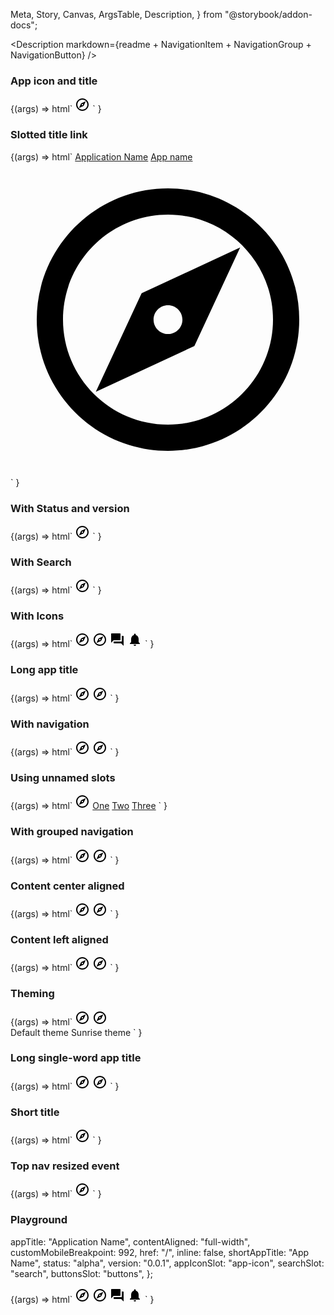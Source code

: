   Meta,
  Story,
  Canvas,
  ArgsTable,
  Description,
} from "@storybook/addon-docs";

<Meta title="Web Components/Top navigation" component="ic-top-navigation" />

<Description
  markdown={readme + NavigationItem + NavigationGroup + NavigationButton}
/>

### App icon and title

<Canvas>
  <Story
    name="App icon and title"
    parameters={{ layout: "fullscreen", loki: { skip: true } }}
  >
    {(args) =>
      html`<ic-top-navigation app-title="Application Name">
        <svg
          slot="app-icon"
          xmlns="http://www.w3.org/2000/svg"
          height="24px"
          viewBox="0 0 24 24"
          width="24px"
          fill="#000000"
        >
          <path d="M0 0h24v24H0V0z" fill="none" />
          <path
            d="M12 2C6.48 2 2 6.48 2 12s4.48 10 10 10 10-4.48 10-10S17.52 2 12 2zm0 18c-4.41 0-8-3.59-8-8s3.59-8 8-8 8 3.59 8 8-3.59 8-8 8zm-5.5-2.5l7.51-3.49L17.5 6.5 9.99 9.99 6.5 17.5zm5.5-6.6c.61 0 1.1.49 1.1 1.1s-.49 1.1-1.1 1.1-1.1-.49-1.1-1.1.49-1.1 1.1-1.1z"
          />
        </svg>
      </ic-top-navigation>`
    }
  </Story>
</Canvas>

### Slotted title link

<Canvas>
  <Story
    name="Slotted title link"
    parameters={{ layout: "fullscreen", loki: { skip: true } }}
  >
    {(args) =>
      html`<ic-top-navigation>
        <a slot="app-title" href="/">Application Name</a>
        <a slot="short-app-title" href="/">App name</a>
        <a slot="app-icon" href="/">
          <svg
            xmlns="http://www.w3.org/2000/svg"
            height="inherit"
            viewBox="0 0 24 24"
            width="inherit"
            fill="inherit"
          >
            <path d="M0 0h24v24H0V0z" fill="none" />
            <path
              d="M12 2C6.48 2 2 6.48 2 12s4.48 10 10 10 10-4.48 10-10S17.52 2 12 2zm0 18c-4.41 0-8-3.59-8-8s3.59-8 8-8 8 3.59 8 8-3.59 8-8 8zm-5.5-2.5l7.51-3.49L17.5 6.5 9.99 9.99 6.5 17.5zm5.5-6.6c.61 0 1.1.49 1.1 1.1s-.49 1.1-1.1 1.1-1.1-.49-1.1-1.1.49-1.1 1.1-1.1z"
            />
          </svg>
        </a>
      </ic-top-navigation>`
    }
  </Story>
</Canvas>

### With Status and version

<Canvas>
  <Story
    name="Status and version"
    parameters={{ layout: "fullscreen", loki: { skip: true } }}
  >
    {(args) =>
      html`<ic-top-navigation
        app-title="Application Name"
        status="alpha"
        version="v0.0.7"
      >
        <svg
          slot="app-icon"
          xmlns="http://www.w3.org/2000/svg"
          height="24px"
          viewBox="0 0 24 24"
          width="24px"
          fill="#000000"
        >
          <path d="M0 0h24v24H0V0z" fill="none" />
          <path
            d="M12 2C6.48 2 2 6.48 2 12s4.48 10 10 10 10-4.48 10-10S17.52 2 12 2zm0 18c-4.41 0-8-3.59-8-8s3.59-8 8-8 8 3.59 8 8-3.59 8-8 8zm-5.5-2.5l7.51-3.49L17.5 6.5 9.99 9.99 6.5 17.5zm5.5-6.6c.61 0 1.1.49 1.1 1.1s-.49 1.1-1.1 1.1-1.1-.49-1.1-1.1.49-1.1 1.1-1.1z"
          />
        </svg>
      </ic-top-navigation>`
    }
  </Story>
</Canvas>

### With Search

<Canvas>
  <Story
    name="With search"
    parameters={{ layout: "fullscreen", loki: { skip: true } }}
  >
    {(args) =>
      html`<ic-top-navigation
          app-title="Application Name"
          status="alpha"
          version="v0.0.7"
        >
          <svg
            slot="app-icon"
            xmlns="http://www.w3.org/2000/svg"
            height="24px"
            viewBox="0 0 24 24"
            width="24px"
            fill="#000000"
          >
            <path d="M0 0h24v24H0V0z" fill="none" />
            <path
              d="M12 2C6.48 2 2 6.48 2 12s4.48 10 10 10 10-4.48 10-10S17.52 2 12 2zm0 18c-4.41 0-8-3.59-8-8s3.59-8 8-8 8 3.59 8 8-3.59 8-8 8zm-5.5-2.5l7.51-3.49L17.5 6.5 9.99 9.99 6.5 17.5zm5.5-6.6c.61 0 1.1.49 1.1 1.1s-.49 1.1-1.1 1.1-1.1-.49-1.1-1.1.49-1.1 1.1-1.1z"
            />
          </svg>
          <ic-search-bar
            slot="search"
            placeholder="Search"
            label="Search"
          ></ic-search-bar>
        </ic-top-navigation>
        <script>
          const search1 = document.querySelector("ic-search-bar");
          search1.options = [
            { label: "Espresso", value: "espresso" },
            { label: "Double Espresso", value: "doubleespresso" },
            { label: "Flat White", value: "flatwhite" },
            { label: "Cappuccino", value: "cappucino" },
            { label: "Americano", value: "americano" },
            { label: "Mocha", value: "mocha" },
          ];
        </script>`
    }
  </Story>
</Canvas>

### With Icons

<Canvas>
  <Story
    name="With icons"
    parameters={{ layout: "fullscreen", loki: { skip: true } }}
  >
    {(args) =>
      html`<ic-top-navigation
        app-title="Application Name"
        status="alpha"
        version="v0.0.7"
      >
        <svg
          slot="app-icon"
          xmlns="http://www.w3.org/2000/svg"
          height="24px"
          viewBox="0 0 24 24"
          width="24px"
          fill="#000000"
        >
          <path d="M0 0h24v24H0V0z" fill="none" />
          <path
            d="M12 2C6.48 2 2 6.48 2 12s4.48 10 10 10 10-4.48 10-10S17.52 2 12 2zm0 18c-4.41 0-8-3.59-8-8s3.59-8 8-8 8 3.59 8 8-3.59 8-8 8zm-5.5-2.5l7.51-3.49L17.5 6.5 9.99 9.99 6.5 17.5zm5.5-6.6c.61 0 1.1.49 1.1 1.1s-.49 1.1-1.1 1.1-1.1-.49-1.1-1.1.49-1.1 1.1-1.1z"
          />
        </svg>
        <ic-search-bar
          slot="search"
          placeholder="Search"
          label="Search"
        ></ic-search-bar>
        <ic-navigation-button
          label="Button One"
          slot="buttons"
          href="https://www.google.com"
          target="_blank"
          title="Google 1"
        >
          <svg
            slot="icon"
            xmlns="http://www.w3.org/2000/svg"
            height="24px"
            viewBox="0 0 24 24"
            width="24px"
            fill="#000000"
          >
            <path d="M0 0h24v24H0V0z" fill="none" />
            <path
              d="M12 2C6.48 2 2 6.48 2 12s4.48 10 10 10 10-4.48 10-10S17.52 2 12 2zm0 18c-4.41 0-8-3.59-8-8s3.59-8 8-8 8 3.59 8 8-3.59 8-8 8zm-5.5-2.5l7.51-3.49L17.5 6.5 9.99 9.99 6.5 17.5zm5.5-6.6c.61 0 1.1.49 1.1 1.1s-.49 1.1-1.1 1.1-1.1-.49-1.1-1.1.49-1.1 1.1-1.1z"
            />
          </svg>
          <ic-badge
            text-label="1"
            slot="badge"
            position="near"
            variant="light"
          ></ic-badge>
        </ic-navigation-button>
        <ic-navigation-button
          label="Button Two"
          slot="buttons"
          href="https://www.google.com"
          target="_blank"
          title="Google 2"
        >
          <svg
            slot="icon"
            xmlns="http://www.w3.org/2000/svg"
            height="24px"
            viewBox="0 0 24 24"
            width="24px"
            fill="#000000"
          >
            <path d="M0 0h24v24H0z" fill="none" />
            <path
              d="M21 6h-2v9H6v2c0 .55.45 1 1 1h11l4 4V7c0-.55-.45-1-1-1zm-4 6V3c0-.55-.45-1-1-1H3c-.55 0-1 .45-1 1v14l4-4h10c.55 0 1-.45 1-1z"
            />
          </svg>
          <ic-badge
            slot="badge"
            position="near"
            variant="light"
            type="dot"
          ></ic-badge>
        </ic-navigation-button>
        <ic-navigation-button
          label="Button Three"
          slot="buttons"
          onclick="alert('test')"
        >
          <svg
            slot="icon"
            xmlns="http://www.w3.org/2000/svg"
            height="24px"
            viewBox="0 0 24 24"
            width="24px"
            fill="#000000"
          >
            <path d="M0 0h24v24H0V0z" fill="none" />
            <path
              d="M12 22c1.1 0 2-.9 2-2h-4c0 1.1.89 2 2 2zm6-6v-5c0-3.07-1.64-5.64-4.5-6.32V4c0-.83-.67-1.5-1.5-1.5s-1.5.67-1.5 1.5v.68C7.63 5.36 6 7.92 6 11v5l-2 2v1h16v-1l-2-2z"
            />
          </svg>
        </ic-navigation-button>
      </ic-top-navigation> `
    }
  </Story>
</Canvas>

### Long app title

<Canvas>
  <Story
    name="Long app title"
    parameters={{ layout: "fullscreen", loki: { skip: true } }}
  >
    {(args) =>
      html`<ic-top-navigation
        app-title="Application with a long name"
        status="alpha-beta-gamma-delta-epsilon"
        version="v0.0.7-current-release-name-that-is-long"
      >
        <svg
          slot="app-icon"
          xmlns="http://www.w3.org/2000/svg"
          height="24px"
          viewBox="0 0 24 24"
          width="24px"
          fill="#000000"
        >
          <path d="M0 0h24v24H0V0z" fill="none" />
          <path
            d="M12 2C6.48 2 2 6.48 2 12s4.48 10 10 10 10-4.48 10-10S17.52 2 12 2zm0 18c-4.41 0-8-3.59-8-8s3.59-8 8-8 8 3.59 8 8-3.59 8-8 8zm-5.5-2.5l7.51-3.49L17.5 6.5 9.99 9.99 6.5 17.5zm5.5-6.6c.61 0 1.1.49 1.1 1.1s-.49 1.1-1.1 1.1-1.1-.49-1.1-1.1.49-1.1 1.1-1.1z"
          />
        </svg>
        <ic-search-bar
          slot="search"
          placeholder="Search"
          label="Search"
        ></ic-search-bar>
        <ic-navigation-button
          label="Button One"
          slot="buttons"
          onclick="alert('test')"
        >
          <svg
            slot="icon"
            xmlns="http://www.w3.org/2000/svg"
            height="24px"
            viewBox="0 0 24 24"
            width="24px"
            fill="#000000"
          >
            <path d="M0 0h24v24H0V0z" fill="none" />
            <path
              d="M12 2C6.48 2 2 6.48 2 12s4.48 10 10 10 10-4.48 10-10S17.52 2 12 2zm0 18c-4.41 0-8-3.59-8-8s3.59-8 8-8 8 3.59 8 8-3.59 8-8 8zm-5.5-2.5l7.51-3.49L17.5 6.5 9.99 9.99 6.5 17.5zm5.5-6.6c.61 0 1.1.49 1.1 1.1s-.49 1.1-1.1 1.1-1.1-.49-1.1-1.1.49-1.1 1.1-1.1z"
            />
          </svg>
        </ic-navigation-button>
      </ic-top-navigation>`
    }
  </Story>
</Canvas>

### With navigation

<Canvas>
  <Story
    name="With navigation"
    parameters={{ layout: "fullscreen", loki: { skip: true } }}
  >
    {(args) =>
      html`<ic-top-navigation
        app-title="Application Name"
        status="alpha"
        version="v0.0.7"
      >
        <svg
          slot="app-icon"
          xmlns="http://www.w3.org/2000/svg"
          height="24px"
          viewBox="0 0 24 24"
          width="24px"
          fill="#000000"
        >
          <path d="M0 0h24v24H0V0z" fill="none" />
          <path
            d="M12 2C6.48 2 2 6.48 2 12s4.48 10 10 10 10-4.48 10-10S17.52 2 12 2zm0 18c-4.41 0-8-3.59-8-8s3.59-8 8-8 8 3.59 8 8-3.59 8-8 8zm-5.5-2.5l7.51-3.49L17.5 6.5 9.99 9.99 6.5 17.5zm5.5-6.6c.61 0 1.1.49 1.1 1.1s-.49 1.1-1.1 1.1-1.1-.49-1.1-1.1.49-1.1 1.1-1.1z"
          />
        </svg>
        <ic-search-bar
          slot="search"
          placeholder="Search"
          label="Search"
        ></ic-search-bar>
        <ic-navigation-button
          label="Button One"
          slot="buttons"
          onclick="alert('test')"
        >
          <svg
            slot="icon"
            xmlns="http://www.w3.org/2000/svg"
            height="24px"
            viewBox="0 0 24 24"
            width="24px"
            fill="#000000"
          >
            <path d="M0 0h24v24H0V0z" fill="none" />
            <path
              d="M12 2C6.48 2 2 6.48 2 12s4.48 10 10 10 10-4.48 10-10S17.52 2 12 2zm0 18c-4.41 0-8-3.59-8-8s3.59-8 8-8 8 3.59 8 8-3.59 8-8 8zm-5.5-2.5l7.51-3.49L17.5 6.5 9.99 9.99 6.5 17.5zm5.5-6.6c.61 0 1.1.49 1.1 1.1s-.49 1.1-1.1 1.1-1.1-.49-1.1-1.1.49-1.1 1.1-1.1z"
            />
          </svg>
        </ic-navigation-button>
        <ic-navigation-item
          slot="navigation"
          label="One"
          href="/"
        ></ic-navigation-item>
        <ic-navigation-item
          slot="navigation"
          label="Two thousand five hundred and sixty three"
          href="/"
        ></ic-navigation-item>
        <ic-navigation-item
          slot="navigation"
          label="Three"
          href="/"
          target="_blank"
        ></ic-navigation-item>
        <ic-navigation-item
          slot="navigation"
          label="Four"
          href="/"
          selected="true"
        ></ic-navigation-item>
        <ic-navigation-item
          slot="navigation"
          label="Five"
          href="/"
        ></ic-navigation-item>
      </ic-top-navigation>`
    }
  </Story>
</Canvas>

### Using unnamed slots

<Canvas>
  <Story
    name="Using unnamed slots"
    parameters={{ layout: "fullscreen", loki: { skip: true } }}
  >
    {(args) =>
      html`<ic-top-navigation
        app-title="Application Name"
        status="alpha"
        version="v0.0.7"
      >
        <svg
          slot="app-icon"
          xmlns="http://www.w3.org/2000/svg"
          height="24px"
          viewBox="0 0 24 24"
          width="24px"
          fill="#000000"
        >
          <path d="M0 0h24v24H0V0z" fill="none" />
          <path
            d="M12 2C6.48 2 2 6.48 2 12s4.48 10 10 10 10-4.48 10-10S17.52 2 12 2zm0 18c-4.41 0-8-3.59-8-8s3.59-8 8-8 8 3.59 8 8-3.59 8-8 8zm-5.5-2.5l7.51-3.49L17.5 6.5 9.99 9.99 6.5 17.5zm5.5-6.6c.61 0 1.1.49 1.1 1.1s-.49 1.1-1.1 1.1-1.1-.49-1.1-1.1.49-1.1 1.1-1.1z"
          />
        </svg>
        <ic-navigation-item slot="navigation">
          <a href="/">One</a>
        </ic-navigation-item>
        <ic-navigation-item slot="navigation">
          <a href="/">Two</a>
        </ic-navigation-item>
        <ic-navigation-item slot="navigation">
          <a href="/">Three</a>
        </ic-navigation-item>
      </ic-top-navigation>`
    }
  </Story>
</Canvas>

### With grouped navigation

<Canvas>
  <Story
    name="With grouped navigation"
    parameters={{ layout: "fullscreen", loki: { skip: true } }}
  >
    {(args) =>
      html`<ic-top-navigation
        app-title="Application Name"
        status="alpha"
        version="v0.0.7"
      >
        <svg
          slot="app-icon"
          xmlns="http://www.w3.org/2000/svg"
          height="24px"
          viewBox="0 0 24 24"
          width="24px"
          fill="#000000"
        >
          <path d="M0 0h24v24H0V0z" fill="none" />
          <path
            d="M12 2C6.48 2 2 6.48 2 12s4.48 10 10 10 10-4.48 10-10S17.52 2 12 2zm0 18c-4.41 0-8-3.59-8-8s3.59-8 8-8 8 3.59 8 8-3.59 8-8 8zm-5.5-2.5l7.51-3.49L17.5 6.5 9.99 9.99 6.5 17.5zm5.5-6.6c.61 0 1.1.49 1.1 1.1s-.49 1.1-1.1 1.1-1.1-.49-1.1-1.1.49-1.1 1.1-1.1z"
          />
        </svg>
        <ic-search-bar
          slot="search"
          placeholder="Search"
          label="Search"
        ></ic-search-bar>
        <ic-navigation-button
          label="Button One"
          slot="buttons"
          onclick="alert('test')"
        >
          <svg
            slot="icon"
            xmlns="http://www.w3.org/2000/svg"
            height="24px"
            viewBox="0 0 24 24"
            width="24px"
            fill="#000000"
          >
            <path d="M0 0h24v24H0V0z" fill="none" />
            <path
              d="M12 2C6.48 2 2 6.48 2 12s4.48 10 10 10 10-4.48 10-10S17.52 2 12 2zm0 18c-4.41 0-8-3.59-8-8s3.59-8 8-8 8 3.59 8 8-3.59 8-8 8zm-5.5-2.5l7.51-3.49L17.5 6.5 9.99 9.99 6.5 17.5zm5.5-6.6c.61 0 1.1.49 1.1 1.1s-.49 1.1-1.1 1.1-1.1-.49-1.1-1.1.49-1.1 1.1-1.1z"
            />
          </svg>
        </ic-navigation-button>
        <ic-navigation-group slot="navigation" label="Navigation group">
          <ic-navigation-item label="One" href="/"></ic-navigation-item>
          <ic-navigation-item label="Two" href="/"></ic-navigation-item>
          <ic-navigation-item label="Three" href="/"></ic-navigation-item>
          <ic-navigation-item label="Four" href="/"></ic-navigation-item>
          <ic-navigation-item
            label="Five"
            href="/"
            selected="true"
          ></ic-navigation-item>
          <ic-navigation-item label="Five" href="/"></ic-navigation-item>
          <ic-navigation-item
            label="Six"
            href="/"
            target="_blank"
          ></ic-navigation-item>
          <ic-navigation-item label="Seven" href="/"></ic-navigation-item>
          <ic-navigation-item label="Eight" href="/"></ic-navigation-item>
        </ic-navigation-group>
        <ic-navigation-group slot="navigation" label="Second navigation group">
          <ic-navigation-item label="Another One" href="/"></ic-navigation-item>
          <ic-navigation-item label="Another Two" href="/"></ic-navigation-item>
          <ic-navigation-item
            label="Another Three"
            href="/"
          ></ic-navigation-item>
          <ic-navigation-item
            label="Another Four"
            href="/"
          ></ic-navigation-item>
          <ic-navigation-item
            label="Another Five"
            href="/"
          ></ic-navigation-item>
          <ic-navigation-item label="Another Six" href="/"></ic-navigation-item>
          <ic-navigation-item
            label="Another Seven"
            href="/"
          ></ic-navigation-item>
          <ic-navigation-item
            label="Another Eight"
            href="/"
          ></ic-navigation-item>
        </ic-navigation-group>
      </ic-top-navigation>`
    }
  </Story>
</Canvas>

### Content center aligned

<Canvas>
  <Story
    name="Content center aligned"
    parameters={{ layout: "fullscreen", loki: { skip: true } }}
  >
    {(args) =>
      html`<ic-top-navigation
        app-title="Application Name"
        status="alpha"
        version="v0.0.7"
        content-aligned="center"
      >
        <svg
          slot="app-icon"
          xmlns="http://www.w3.org/2000/svg"
          height="24px"
          viewBox="0 0 24 24"
          width="24px"
          fill="#000000"
        >
          <path d="M0 0h24v24H0V0z" fill="none" />
          <path
            d="M12 2C6.48 2 2 6.48 2 12s4.48 10 10 10 10-4.48 10-10S17.52 2 12 2zm0 18c-4.41 0-8-3.59-8-8s3.59-8 8-8 8 3.59 8 8-3.59 8-8 8zm-5.5-2.5l7.51-3.49L17.5 6.5 9.99 9.99 6.5 17.5zm5.5-6.6c.61 0 1.1.49 1.1 1.1s-.49 1.1-1.1 1.1-1.1-.49-1.1-1.1.49-1.1 1.1-1.1z"
          />
        </svg>
        <ic-search-bar
          slot="search"
          placeholder="Search"
          label="Search"
        ></ic-search-bar>
        <ic-navigation-button
          label="Button One"
          slot="buttons"
          onclick="alert('test')"
        >
          <svg
            slot="icon"
            xmlns="http://www.w3.org/2000/svg"
            height="24px"
            viewBox="0 0 24 24"
            width="24px"
            fill="#000000"
          >
            <path d="M0 0h24v24H0V0z" fill="none" />
            <path
              d="M12 2C6.48 2 2 6.48 2 12s4.48 10 10 10 10-4.48 10-10S17.52 2 12 2zm0 18c-4.41 0-8-3.59-8-8s3.59-8 8-8 8 3.59 8 8-3.59 8-8 8zm-5.5-2.5l7.51-3.49L17.5 6.5 9.99 9.99 6.5 17.5zm5.5-6.6c.61 0 1.1.49 1.1 1.1s-.49 1.1-1.1 1.1-1.1-.49-1.1-1.1.49-1.1 1.1-1.1z"
            />
          </svg>
        </ic-navigation-button>
        <ic-navigation-item
          slot="navigation"
          label="One"
          href="/"
        ></ic-navigation-item>
        <ic-navigation-item
          slot="navigation"
          label="Two"
          href="/"
        ></ic-navigation-item>
        <ic-navigation-item
          slot="navigation"
          label="Three"
          href="/"
        ></ic-navigation-item>
        <ic-navigation-item
          slot="navigation"
          label="Four"
          href="/"
          selected="true"
        ></ic-navigation-item>
        <ic-navigation-item
          slot="navigation"
          label="Five"
          href="/"
        ></ic-navigation-item>
      </ic-top-navigation>`
    }
  </Story>
</Canvas>

### Content left aligned

<Canvas>
  <Story
    name="Content left aligned"
    parameters={{ layout: "fullscreen", loki: { skip: true } }}
  >
    {(args) =>
      html`<ic-top-navigation
        app-title="Application Name"
        status="alpha"
        version="v0.0.7"
        content-aligned="left"
      >
        <svg
          slot="app-icon"
          xmlns="http://www.w3.org/2000/svg"
          height="24px"
          viewBox="0 0 24 24"
          width="24px"
          fill="#000000"
        >
          <path d="M0 0h24v24H0V0z" fill="none" />
          <path
            d="M12 2C6.48 2 2 6.48 2 12s4.48 10 10 10 10-4.48 10-10S17.52 2 12 2zm0 18c-4.41 0-8-3.59-8-8s3.59-8 8-8 8 3.59 8 8-3.59 8-8 8zm-5.5-2.5l7.51-3.49L17.5 6.5 9.99 9.99 6.5 17.5zm5.5-6.6c.61 0 1.1.49 1.1 1.1s-.49 1.1-1.1 1.1-1.1-.49-1.1-1.1.49-1.1 1.1-1.1z"
          />
        </svg>
        <ic-search-bar
          slot="search"
          placeholder="Search"
          label="Search"
        ></ic-search-bar>
        <ic-navigation-button
          label="Button One"
          slot="buttons"
          onclick="alert('test')"
        >
          <svg
            slot="icon"
            xmlns="http://www.w3.org/2000/svg"
            height="24px"
            viewBox="0 0 24 24"
            width="24px"
            fill="#000000"
          >
            <path d="M0 0h24v24H0V0z" fill="none" />
            <path
              d="M12 2C6.48 2 2 6.48 2 12s4.48 10 10 10 10-4.48 10-10S17.52 2 12 2zm0 18c-4.41 0-8-3.59-8-8s3.59-8 8-8 8 3.59 8 8-3.59 8-8 8zm-5.5-2.5l7.51-3.49L17.5 6.5 9.99 9.99 6.5 17.5zm5.5-6.6c.61 0 1.1.49 1.1 1.1s-.49 1.1-1.1 1.1-1.1-.49-1.1-1.1.49-1.1 1.1-1.1z"
            />
          </svg>
        </ic-navigation-button>
        <ic-navigation-item
          slot="navigation"
          label="One"
          href="/"
        ></ic-navigation-item>
        <ic-navigation-item
          slot="navigation"
          label="Two"
          href="/"
        ></ic-navigation-item>
        <ic-navigation-item
          slot="navigation"
          label="Three"
          href="/"
        ></ic-navigation-item>
        <ic-navigation-item
          slot="navigation"
          label="Four"
          href="/"
          selected="true"
        ></ic-navigation-item>
        <ic-navigation-item
          slot="navigation"
          label="Five"
          href="/"
        ></ic-navigation-item>
      </ic-top-navigation>`
    }
  </Story>
</Canvas>

### Theming

<Canvas>
  <Story
    name="Theming"
    parameters={{ loki: { skip: true }, layout: "fullscreen" }}
  >
    {(args) =>
      html`<ic-theme color="rgb(27, 60, 121)"></ic-theme>
        <ic-top-navigation
          app-title="Application Name"
          status="alpha"
          version="v0.0.7"
        >
          <svg
            slot="app-icon"
            xmlns="http://www.w3.org/2000/svg"
            height="24px"
            viewBox="0 0 24 24"
            width="24px"
            fill="#000000"
          >
            <path d="M0 0h24v24H0V0z" fill="none" />
            <path
              d="M12 2C6.48 2 2 6.48 2 12s4.48 10 10 10 10-4.48 10-10S17.52 2 12 2zm0 18c-4.41 0-8-3.59-8-8s3.59-8 8-8 8 3.59 8 8-3.59 8-8 8zm-5.5-2.5l7.51-3.49L17.5 6.5 9.99 9.99 6.5 17.5zm5.5-6.6c.61 0 1.1.49 1.1 1.1s-.49 1.1-1.1 1.1-1.1-.49-1.1-1.1.49-1.1 1.1-1.1z"
            />
          </svg>
          <ic-search-bar
            slot="search"
            placeholder="Search"
            label="Search"
          ></ic-search-bar>
          <ic-navigation-button
            label="Button One"
            slot="buttons"
            onclick="alert('test')"
          >
            <svg
              slot="icon"
              xmlns="http://www.w3.org/2000/svg"
              height="24px"
              viewBox="0 0 24 24"
              width="24px"
              fill="#000000"
            >
              <path d="M0 0h24v24H0V0z" fill="none" />
              <path
                d="M12 2C6.48 2 2 6.48 2 12s4.48 10 10 10 10-4.48 10-10S17.52 2 12 2zm0 18c-4.41 0-8-3.59-8-8s3.59-8 8-8 8 3.59 8 8-3.59 8-8 8zm-5.5-2.5l7.51-3.49L17.5 6.5 9.99 9.99 6.5 17.5zm5.5-6.6c.61 0 1.1.49 1.1 1.1s-.49 1.1-1.1 1.1-1.1-.49-1.1-1.1.49-1.1 1.1-1.1z"
              />
            </svg>
          </ic-navigation-button>
          <ic-navigation-item
            slot="navigation"
            label="One"
            href="/"
            selected="true"
          ></ic-navigation-item>
          <ic-navigation-item
            slot="navigation"
            label="Two"
            href="/"
          ></ic-navigation-item>
          <ic-navigation-item
            slot="navigation"
            label="Three"
            href="/"
          ></ic-navigation-item>
          <ic-navigation-item
            slot="navigation"
            label="Four"
            href="/"
          ></ic-navigation-item>
          <ic-navigation-item
            slot="navigation"
            label="Five"
            href="/"
          ></ic-navigation-item>
          <ic-navigation-item
            slot="navigation"
            label="Six"
            href="/"
          ></ic-navigation-item>
          <ic-navigation-item
            slot="navigation"
            label="Seven"
            href="/"
          ></ic-navigation-item>
          <ic-navigation-item
            slot="navigation"
            label="Eight"
            href="/"
          ></ic-navigation-item>
          <ic-navigation-item
            slot="navigation"
            label="Nine"
            href="/"
          ></ic-navigation-item>
          <ic-navigation-item
            slot="navigation"
            label="Ten"
            href="/"
          ></ic-navigation-item>
          <ic-navigation-item
            slot="navigation"
            label="Eleven"
            href="/"
          ></ic-navigation-item>
        </ic-top-navigation>
        <br />
        <ic-button
          variant="primary"
          id="default-btn"
          onClick="document.querySelector('ic-theme').color='rgb(27, 60, 121)'"
        >
          Default theme
        </ic-button>
        <ic-button
          variant="primary"
          id="custom-btn"
          onClick="document.querySelector('ic-theme').color='rgb(255, 201, 60)'"
        >
          Sunrise theme
        </ic-button> `
    }
  </Story>
</Canvas>

### Long single-word app title

<Canvas>
  <Story
    name="Long single-word app title"
    parameters={{ layout: "fullscreen", loki: { skip: true } }}
  >
    {(args) =>
      html`<ic-top-navigation
        app-title="Applicationwithareallyreallylongsinglewordname"
        status="alpha"
        version="v0.0.7"
      >
        <svg
          slot="app-icon"
          xmlns="http://www.w3.org/2000/svg"
          height="24px"
          viewBox="0 0 24 24"
          width="24px"
          fill="#000000"
        >
          <path d="M0 0h24v24H0V0z" fill="none" />
          <path
            d="M12 2C6.48 2 2 6.48 2 12s4.48 10 10 10 10-4.48 10-10S17.52 2 12 2zm0 18c-4.41 0-8-3.59-8-8s3.59-8 8-8 8 3.59 8 8-3.59 8-8 8zm-5.5-2.5l7.51-3.49L17.5 6.5 9.99 9.99 6.5 17.5zm5.5-6.6c.61 0 1.1.49 1.1 1.1s-.49 1.1-1.1 1.1-1.1-.49-1.1-1.1.49-1.1 1.1-1.1z"
          />
        </svg>
        <ic-search-bar
          slot="search"
          placeholder="Search"
          label="Search"
        ></ic-search-bar>
        <ic-navigation-button
          label="Button One"
          slot="buttons"
          onclick="alert('test')"
        >
          <svg
            slot="icon"
            xmlns="http://www.w3.org/2000/svg"
            height="24px"
            viewBox="0 0 24 24"
            width="24px"
            fill="#000000"
          >
            <path d="M0 0h24v24H0V0z" fill="none" />
            <path
              d="M12 2C6.48 2 2 6.48 2 12s4.48 10 10 10 10-4.48 10-10S17.52 2 12 2zm0 18c-4.41 0-8-3.59-8-8s3.59-8 8-8 8 3.59 8 8-3.59 8-8 8zm-5.5-2.5l7.51-3.49L17.5 6.5 9.99 9.99 6.5 17.5zm5.5-6.6c.61 0 1.1.49 1.1 1.1s-.49 1.1-1.1 1.1-1.1-.49-1.1-1.1.49-1.1 1.1-1.1z"
            />
          </svg>
        </ic-navigation-button>
      </ic-top-navigation>`
    }
  </Story>
</Canvas>

### Short title

<Canvas>
  <Story
    name="Short title"
    parameters={{ layout: "fullscreen", loki: { skip: true } }}
  >
    {(args) =>
      html`<ic-top-navigation
        app-title="Application Name"
        short-app-title="App Name"
      >
        <svg
          slot="app-icon"
          xmlns="http://www.w3.org/2000/svg"
          height="24px"
          viewBox="0 0 24 24"
          width="24px"
          fill="#000000"
        >
          <path d="M0 0h24v24H0V0z" fill="none" />
          <path
            d="M12 2C6.48 2 2 6.48 2 12s4.48 10 10 10 10-4.48 10-10S17.52 2 12 2zm0 18c-4.41 0-8-3.59-8-8s3.59-8 8-8 8 3.59 8 8-3.59 8-8 8zm-5.5-2.5l7.51-3.49L17.5 6.5 9.99 9.99 6.5 17.5zm5.5-6.6c.61 0 1.1.49 1.1 1.1s-.49 1.1-1.1 1.1-1.1-.49-1.1-1.1.49-1.1 1.1-1.1z"
          />
        </svg>
      </ic-top-navigation>`
    }
  </Story>
</Canvas>

### Top nav resized event

<Canvas>
  <Story
    name="Top nav resized event"
    parameters={{ loki: { skip: true }, layout: "fullscreen" }}
  >
    {(args) =>
      html`<script>
          var topNav = document.querySelector("ic-top-navigation");
          topNav.addEventListener("topNavResized", function (event) {
            console.log(event.detail.size);
          });
        </script>
        <ic-top-navigation app-title="Application Name">
          <svg
            slot="app-icon"
            xmlns="http://www.w3.org/2000/svg"
            height="24px"
            viewBox="0 0 24 24"
            width="24px"
            fill="#000000"
          >
            <path d="M0 0h24v24H0V0z" fill="none" />
            <path
              d="M12 2C6.48 2 2 6.48 2 12s4.48 10 10 10 10-4.48 10-10S17.52 2 12 2zm0 18c-4.41 0-8-3.59-8-8s3.59-8 8-8 8 3.59 8 8-3.59 8-8 8zm-5.5-2.5l7.51-3.49L17.5 6.5 9.99 9.99 6.5 17.5zm5.5-6.6c.61 0 1.1.49 1.1 1.1s-.49 1.1-1.1 1.1-1.1-.49-1.1-1.1.49-1.1 1.1-1.1z"
            />
          </svg>
        </ic-top-navigation>`
    }
  </Story>
</Canvas>

### Playground

  appTitle: "Application Name",
  contentAligned: "full-width",
  customMobileBreakpoint: 992,
  href: "/",
  inline: false,
  shortAppTitle: "App Name",
  status: "alpha",
  version: "0.0.1",
  appIconSlot: "app-icon",
  searchSlot: "search",
  buttonsSlot: "buttons",
};

<Canvas>
  <Story
    args={defaultArgs}
    argTypes={{
      contentAligned: {
        options: ["full-width", "left", "center"],
        control: { type: "select" },
      },
      customMobileBreakpoint: {
        options: [0, 576, 768, 992, 1200],
        control: { type: "select" },
      },
      appIconSlot: {
        options: ["app-icon", ""],
        control: { type: "select" },
      },
      searchSlot: {
        options: ["search", ""],
        control: { type: "select" },
      },
      buttonsSlot: {
        options: ["buttons", ""],
        control: { type: "select" },
      },
    }}
    name="Playground"
    parameters={{ loki: { skip: true } }}
  >
    {(args) =>
      html`<ic-top-navigation
        app-title=${args.appTitle}
        content-aligned=${args.contentAligned}
        custom-mobile-breakpoint=${args.customMobileBreakpoint}
        href=${args.href}
        inline=${args.inline}
        short-app-title=${args.shortAppTitle}
        status=${args.status}
        version=${args.version}
      >
        <svg
          slot=${args.appIconSlot}
          xmlns="http://www.w3.org/2000/svg"
          height="24px"
          viewBox="0 0 24 24"
          width="24px"
          fill="#000000"
        >
          <path d="M0 0h24v24H0V0z" fill="none" />
          <path
            d="M12 2C6.48 2 2 6.48 2 12s4.48 10 10 10 10-4.48 10-10S17.52 2 12 2zm0 18c-4.41 0-8-3.59-8-8s3.59-8 8-8 8 3.59 8 8-3.59 8-8 8zm-5.5-2.5l7.51-3.49L17.5 6.5 9.99 9.99 6.5 17.5zm5.5-6.6c.61 0 1.1.49 1.1 1.1s-.49 1.1-1.1 1.1-1.1-.49-1.1-1.1.49-1.1 1.1-1.1z"
          />
        </svg>
        <ic-search-bar
          slot=${args.searchSlot}
          placeholder="Search"
          label="Search"
        ></ic-search-bar>
        <ic-navigation-button
          label="Button One"
          slot=${args.buttonsSlot}
          href="https://www.google.com"
          target="_blank"
          title="Google 1"
        >
          <svg
            slot="icon"
            xmlns="http://www.w3.org/2000/svg"
            height="24px"
            viewBox="0 0 24 24"
            width="24px"
            fill="#000000"
          >
            <path d="M0 0h24v24H0V0z" fill="none" />
            <path
              d="M12 2C6.48 2 2 6.48 2 12s4.48 10 10 10 10-4.48 10-10S17.52 2 12 2zm0 18c-4.41 0-8-3.59-8-8s3.59-8 8-8 8 3.59 8 8-3.59 8-8 8zm-5.5-2.5l7.51-3.49L17.5 6.5 9.99 9.99 6.5 17.5zm5.5-6.6c.61 0 1.1.49 1.1 1.1s-.49 1.1-1.1 1.1-1.1-.49-1.1-1.1.49-1.1 1.1-1.1z"
            />
          </svg>
          <ic-badge
            text-label="1"
            slot="badge"
            position="near"
            variant="light"
          ></ic-badge>
        </ic-navigation-button>
        <ic-navigation-button
          label="Button Two"
          slot=${args.buttonsSlot}
          href="https://www.google.com"
          target="_blank"
          title="Google 2"
        >
          <svg
            slot="icon"
            xmlns="http://www.w3.org/2000/svg"
            height="24px"
            viewBox="0 0 24 24"
            width="24px"
            fill="#000000"
          >
            <path d="M0 0h24v24H0z" fill="none" />
            <path
              d="M21 6h-2v9H6v2c0 .55.45 1 1 1h11l4 4V7c0-.55-.45-1-1-1zm-4 6V3c0-.55-.45-1-1-1H3c-.55 0-1 .45-1 1v14l4-4h10c.55 0 1-.45 1-1z"
            />
          </svg>
          <ic-badge
            slot="badge"
            position="near"
            variant="light"
            type="dot"
          ></ic-badge>
        </ic-navigation-button>
        <ic-navigation-button
          label="Button Three"
          slot=${args.buttonsSlot}
          onclick="alert('test')"
        >
          <svg
            slot="icon"
            xmlns="http://www.w3.org/2000/svg"
            height="24px"
            viewBox="0 0 24 24"
            width="24px"
            fill="#000000"
          >
            <path d="M0 0h24v24H0V0z" fill="none" />
            <path
              d="M12 22c1.1 0 2-.9 2-2h-4c0 1.1.89 2 2 2zm6-6v-5c0-3.07-1.64-5.64-4.5-6.32V4c0-.83-.67-1.5-1.5-1.5s-1.5.67-1.5 1.5v.68C7.63 5.36 6 7.92 6 11v5l-2 2v1h16v-1l-2-2z"
            />
          </svg>
        </ic-navigation-button>
        <ic-navigation-group slot="navigation" label="Navigation group">
          <ic-navigation-item label="Another One" href="/"></ic-navigation-item>
          <ic-navigation-item label="Another Two" href="/"></ic-navigation-item>
          <ic-navigation-item
            label="Another Three"
            href="/"
          ></ic-navigation-item>
          <ic-navigation-item
            label="Another Four"
            href="/"
          ></ic-navigation-item>
          <ic-navigation-item
            label="Another Five"
            href="/"
          ></ic-navigation-item>
          <ic-navigation-item label="Another Six" href="/"></ic-navigation-item>
          <ic-navigation-item
            label="Another Seven"
            href="/"
          ></ic-navigation-item>
          <ic-navigation-item
            label="Another Eight"
            href="/"
          ></ic-navigation-item>
        </ic-navigation-group>
        <ic-navigation-item
          slot="navigation"
          label="Two thousand five hundred and sixty three"
          href="/"
        ></ic-navigation-item>
        <ic-navigation-item
          slot="navigation"
          label="Three"
          href="/"
          target="_blank"
        ></ic-navigation-item>
        <ic-navigation-item
          slot="navigation"
          label="Four"
          href="/"
          selected="true"
        ></ic-navigation-item>
      </ic-top-navigation>`
    }
  </Story>
</Canvas>
